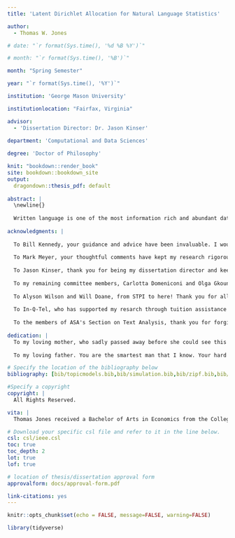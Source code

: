 ```yaml
---
title: 'Latent Dirichlet Allocation for Natural Language Statistics'

author:
  - Thomas W. Jones

# date: "`r format(Sys.time(), '%d %B %Y')`"

# month: "`r format(Sys.time(), '%B')`"

month: "Spring Semester"

year: "`r format(Sys.time(), '%Y')`"

institution: 'George Mason University'

institutionlocation: "Fairfax, Virginia"

advisor: 
  - 'Dissertation Director: Dr. Jason Kinser'
  
department: 'Computational and Data Sciences'

degree: 'Doctor of Philosophy'

knit: "bookdown::render_book"
site: bookdown::bookdown_site
output: 
  dragondown::thesis_pdf: default
  
abstract: |
  \newline{}
  
  Written language is one of the most information rich and abundant data sources available. Rigorous statistical study of linguistic phenomena can elevate the digital humanities, linguistic applications to computational social science, and statistics itself. As yet, statistical applications to language, whether in linguistics, computation, or otherwise, are largely _ad hoc_. Performance gains in modeling have largely been due to two factors: fine tuning transfer learning and increasing the size and complexity of models. Due to the statistical nature of human language---governed by several power law phenomena---fine tuning transfer learning may be advantageous for corpus analyses, not just artificial intelligence applications. Yet state of the art "transformer" models are expensive and opaque. I propose we revisit Latent Dirichlet Allocation (LDA). As a parametric statistical model of a data generating process, it has the potential to be used in statistically rigorous ways to study written language. In this dissertation, I state my case for what I refer to as "natural language statistics", a more statistically rigorous take on analyzing text data. I link the data generating process for LDA to Zipf's law and use that relationship to engage in simulation studies for LDA. I also develop a coefficient of determination for topic models, extend LDA to enable pre-train/fine tuning transfer learning, and implement this research and more in an R package, _tidylda_. 
  
acknowledgments: |
  
  To Bill Kennedy, your guidance and advice have been invaluable. I wouldn't be here without you. Thank you.
  
  To Mark Meyer, your thoughtful comments have kept my research rigorous and grounded in statistical best practices. Thank you.
  
  To Jason Kinser, thank you for being my dissertation director and keeping this committee (and our department) running.
  
  To my remaining committee members, Carlotta Domeniconi and Olga Gkountouna, thank you for your time and thoughtful comments.
  
  To Alyson Wilson and Will Doane, from STPI to here! Thank you for all of your coaching and guidance over the years.
  
  To In-Q-Tel, who has supported my resarch through tuition assistance and work flexibility, thank you.
  
  To the members of ASA's Section on Text Analysis, thank you for forging a path to bring analyses of language to the statistical mainstream. I am eager to see what a collection of motivated statisticians can contribute to the field.
  
dedication: |
  To my loving mother, who sadly passed away before she could see this moment. Your love and dedication shaped me into the man I am today. For that I am eternally grateful.
  
  To my loving father. You are the smartest man that I know. Your hard work and dedication to your career have served me as an example and a curse. May I some day be fit to fill your shoes.

# Specify the location of the bibliography below
bibliography: [bib/topicmodels.bib,bib/simulation.bib,bib/zipf.bib,bib/manual_entry.bib,bib/transformers.bib,bib/software.bib]

#Specify a copyright
copyright: |
  All Rights Reserved.

vita: |
  Thomas Jones received a Bachelor of Arts in Economics from the College of William and Mary in 2009 and went on to receive a Master of Science in Mathematics and Statistics from Georgetown University in 2012. He is a veteran of the US Marine Corps, having served as an enlisted rifleman from 2000 to 2004. After receiving his Doctor of Philosophy in Computational Sciences and Informatics from George Mason University, he will continue his career as a technology entrepreneur.

# Download your specific csl file and refer to it in the line below.
csl: csl/ieee.csl
toc: true
toc_depth: 2
lot: true
lof: true

# location of thesis/dissertation approval form
approvalform: docs/approval-form.pdf

link-citations: yes
---
```


```r
knitr::opts_chunk$set(echo = FALSE, message=FALSE, warning=FALSE)

library(tidyverse)
```



